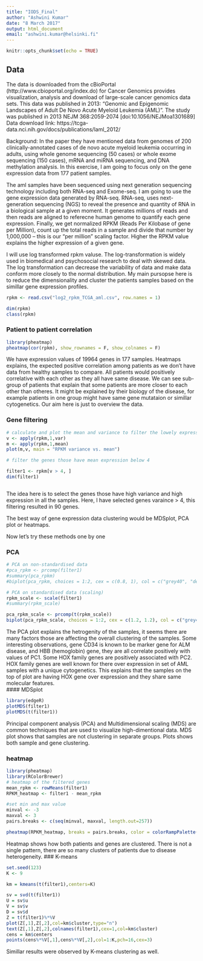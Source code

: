 ```yaml
---
title: "IODS_Final"
author: "Ashwini Kumar"
date: "8 March 2017"
output: html_document
email: "ashwini.kumar@helsinki.fi"
---
```


```r
knitr::opts_chunk$set(echo = TRUE)
```

## Data
The data is downloaded from the cBioPortal (http://www.cbioportal.org/index.do) for Cancer Genomics provides visualization, analysis and download of large-scale cancer genomics data sets. 
This data was published in 2013: "Genomic and Epigenomic Landscapes of Adult De Novo Acute Myeloid Leukemia (AML)". The study was published in 2013 NEJM 368:2059-2074 [doi:10.1056/NEJMoa1301689]
Data download link: https://tcga-data.nci.nih.gov/docs/publications/laml_2012/

Background: In the paper they have mentioned data from genomes of 200 clinically-annotated cases of de novo acute myeloid leukemia occurring in adults, using whole genome sequencing (50 cases) or whole exome sequencing (150 cases), mRNA and miRNA sequencing, and DNA methylation analysis. In this exercise, I am going to focus only on the gene expression data from 177 patient samples. 

The aml samples have been sequenced using next generation sequencing technology including both RNA-seq and Exome-seq. I am going to use the gene expression data generated by RNA-seq. RNA-seq, uses next-generation sequencing (NGS) to reveal the presence and quantity of RNA in a biological sample at a given moment. It generates millions of reads and then reads are aligned to referecne human genome to quantify each gene expression. Finally, we get normalized RPKM (Reads Per Kilobase of gene per Million), count up the total reads in a sample and divide that number by 1,000,000 – this is our “per million” scaling factor. Higher the RPKM value explains the higher expression of a given gene. 

I will use log transformed rpkm valuse. The log-transformation is widely used in biomedical and psychosocial research to deal with skewed data. The log transformation can decrease the variability of data and make data conform more closely to the normal distribution. My main pursopse here is to reduce the dimensionality and cluster the patients samples based on the simillar gene expression profiles. 

```r
rpkm <- read.csv("log2_rpkm_TCGA_aml.csv", row.names = 1)

dim(rpkm)
class(rpkm)

```
### Patient to patient correlation

```r
library(pheatmap)
pheatmap(cor(rpkm), show_rownames = F, show_colnames = F)
```
We have expression values of 19964 genes in 177 samples. Heatmaps explains, the expected positive correlation among patients as we don't have data from healthy samples to compare. All patients would positively correlative with each other as they all have same disease. We can see sub-group of patients that explain that some patients are more closer to each other than otheres. It might be explained by their biology of the disease, for example patients in one group might have same gene mutataion or simillar cytogenetics. Our aim here is just to overview the data.



### Gene filtering
```r

# calculate and plot the mean and variance to filter the lowely expressed genes
v <- apply(rpkm,1,var)
m <- apply(rpkm,1,mean)
plot(m,v, main = "RPKM variance vs. mean")

# filter the genes those have mean expression below 4 

filter1 <- rpkm[v > 4, ] 
dim(filter1)



```
The idea here is to select the genes those have high variance and high expression in all the samples. Here, I have selected genes  varaince > 4, this filtering resulted in 90 genes.  

The best way of gene expression data clustering would be MDSplot, PCA plot or heatmaps. 

Now let's try these methods one by one

### PCA
```r
# PCA on non-standardised data
#pca_rpkm <- prcomp(filter1)
#summary(pca_rpkm)
#biplot(pca_rpkm, choices = 1:2, cex = c(0.8, 1), col = c("grey40", "deeppink2"), sub = "RNA-seq gene expression (177 aml patient samples)")

# PCA on standardised data (scaling)
rpkm_scale <- scale(filter1)
#summary(rpkm_scale)

pca_rpkm_scale <- prcomp(t(rpkm_scale))
biplot(pca_rpkm_scale, choices = 1:2, cex = c(1.2, 1.2), col = c("grey40", "deeppink2"), sub = "Scaled RNA-seq gene expression (177 aml patient samples)")

```
The PCA plot explains the hetrogenity of the samples, it seems there are many factors those are affecting the overall clustering of the samples. Some interesting observations, gene CD34 is known to be marker gene for ALM disease, and HBB (hemoglobin) gene, they are all correlate positively with values of PC1. Some HOX family genes are positively associated with PC2. HOX family genes are well known for there over expression in set of AML samples with a unique cytogenetics. This explains that the samples on the top of plot are having HOX gene over expression and they share same molecular features.  
#### MDSplot
```r
library(edgeR)
plotMDS(filter1)
plotMDS(t(filter1))
```
Principal component analysis (PCA) and Multidimensional scaling (MDS) are common techniques that are used to visualize high-dimentional data. MDS plot shows that samples are not clustering in separate groups. Plots shows both sample and gene clustering. 


### heatmap
```r
library(pheatmap)
library(RColorBrewer)
# heatmap of the filtered genes
mean_rpkm <- rowMeans(filter1)
RPKM_heatmap <- filter1 - mean_rpkm

#set min and max value
minval <- -3
maxval <- 3
pairs.breaks <- c(seq(minval, maxval, length.out=257))

pheatmap(RPKM_heatmap, breaks = pairs.breaks, color = colorRampPalette(rev(brewer.pal(n = 7, name = "RdYlBu")))(256), height = 80 )
```
Heatmap shows how both patients and genes are clustered. There is not a single pattern, there are so many clusters of patients due to disease heterogeneity. 
### K-means 

```r
set.seed(123)
K <- 9

km = kmeans(t(filter1),centers=K)

sv = svd(t(filter1))
U = sv$u
V = sv$v
D = sv$d
Z = t(filter1)%*%V
plot(Z[,1],Z[,2],col=km$cluster,type="n")
text(Z[,1],Z[,2],colnames(filter1),cex=1,col=km$cluster)
cens = km$centers
points(cens%*%V[,1],cens%*%V[,2],col=1:K,pch=16,cex=3)
```

Simillar results were observed by K-means clustering as well. 




